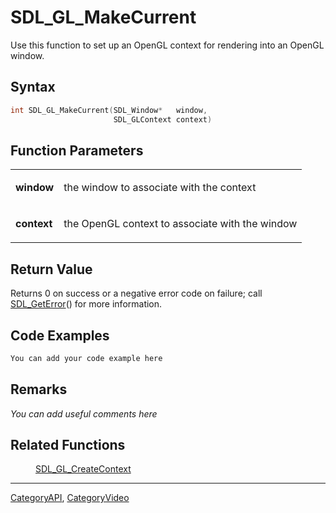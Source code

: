 
= SDL_GL_MakeCurrent =
Use this function to set up an OpenGL context for rendering into an OpenGL window.


== Syntax ==
<syntaxhighlight lang='c++'>
int SDL_GL_MakeCurrent(SDL_Window*   window,
                       SDL_GLContext context)
</syntaxhighlight>

== Function Parameters ==
{|
|'''window'''
|the window to associate with the context
|-
|'''context'''
|the OpenGL context to associate with the window
|}

== Return Value ==
Returns 0 on success or a negative error code on failure; call [[SDL_GetError]]() for more information.

== Code Examples ==
<syntaxhighlight lang='c++'>
You can add your code example here
</syntaxhighlight>

== Remarks ==
''You can add useful comments here''

== Related Functions ==
:[[SDL_GL_CreateContext]]

----
[[CategoryAPI]], [[CategoryVideo]]
